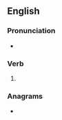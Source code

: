 ==English==

===Pronunciation===
* {{IPA|en|/kɹuːzd/}}

===Verb===
{{head|en|verb form}}

# {{en-past of|cruise}}

===Anagrams===
* {{anagrams|en|a=cdeirsu|Scuderi|discure}}